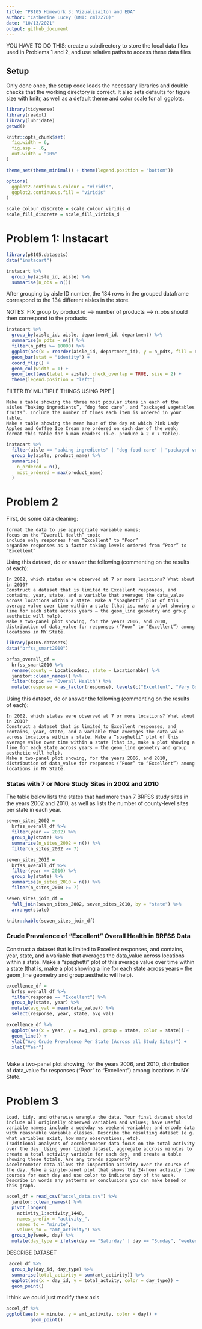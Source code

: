 ```yaml
---
title: "P8105 Homework 3: Vizualizaiton and EDA"
author: "Catherine Lucey (UNI: cml2270)"
date: "10/13/2021"
output: github_document
---
```


YOU HAVE TO DO THIS: create a subdirectory to store the local data files used in Problems 1 and 2, and use relative paths to access these data files


## Setup
Only done once, the setup code loads the necessary libraries and double checks that the working directory is correct. It also sets defaults for figure size with knitr, as well as a default theme and color scale for all ggplots.

```r
library(tidyverse)
library(readxl)
library(lubridate)
getwd()

knitr::opts_chunk$set(
  fig.width = 6,
  fig.asp = .6,
  out.width = "90%"
)

theme_set(theme_minimal() + theme(legend.position = "bottom"))

options(
  ggplot2.continuous.colour = "viridis",
  ggplot2.continuous.fill = "viridis"
)

scale_colour_discrete = scale_colour_viridis_d
scale_fill_discrete = scale_fill_viridis_d
```
# Problem 1: Instacart

```r

library(p8105.datasets)
data("instacart")

instacart %>% 
  group_by(aisle_id, aisle) %>% 
  summarise(n_obs = n())
```

After grouping by aisle ID number, the 134 rows in the grouped dataframe correspond to the 134 different aisles in the store.

NOTES: FIX
group by product id ---> number of products --> n_obs should then correspond to the products

```r
instacart %>% 
  group_by(aisle_id, aisle, department_id, department) %>% 
  summarise(n_pdts = n()) %>% 
  filter(n_pdts >= 10000) %>% 
  ggplot(aes(x = reorder(aisle_id, department_id), y = n_pdts, fill = department)) +
  geom_bar(stat = "identity") +
  coord_flip() +
  geom_col(width = 1) +
  geom_text(aes(label = aisle), check_overlap = TRUE, size = 2) +
  theme(legend.position = "left")

```

FILTER BY MULTIPLE THINGS USING PIPE |

    Make a table showing the three most popular items in each of the aisles “baking ingredients”, “dog food care”, and “packaged vegetables fruits”. Include the number of times each item is ordered in your table.
    Make a table showing the mean hour of the day at which Pink Lady Apples and Coffee Ice Cream are ordered on each day of the week; format this table for human readers (i.e. produce a 2 x 7 table).



```r
instacart %>% 
  filter(aisle == "baking ingredients" | "dog food care" | "packaged vegetables fruits") %>% 
  group_by(aisle, product_name) %>% 
  summarise(
    n_ordered = n(),
    most_ordered = max(product_name)
  )
```


# Problem 2

First, do some data cleaning:

    format the data to use appropriate variable names;
    focus on the “Overall Health” topic
    include only responses from “Excellent” to “Poor”
    organize responses as a factor taking levels ordered from “Poor” to “Excellent”

Using this dataset, do or answer the following (commenting on the results of each):

    In 2002, which states were observed at 7 or more locations? What about in 2010?
    Construct a dataset that is limited to Excellent responses, and contains, year, state, and a variable that averages the data_value across locations within a state. Make a “spaghetti” plot of this average value over time within a state (that is, make a plot showing a line for each state across years – the geom_line geometry and group aesthetic will help).
    Make a two-panel plot showing, for the years 2006, and 2010, distribution of data_value for responses (“Poor” to “Excellent”) among locations in NY State.



```r

library(p8105.datasets)
data("brfss_smart2010")

brfss_overall_df =
  brfss_smart2010 %>% 
  rename(county = Locationdesc, state = Locationabbr) %>%
  janitor::clean_names() %>% 
  filter(topic == "Overall Health") %>% 
  mutate(response = as_factor(response), levels(c("Excellent", "Very Good", "Good", "Fair", "Poor")))

```

Using this dataset, do or answer the following (commenting on the results of each):

    In 2002, which states were observed at 7 or more locations? What about in 2010?
    Construct a dataset that is limited to Excellent responses, and contains, year, state, and a variable that averages the data_value across locations within a state. Make a “spaghetti” plot of this average value over time within a state (that is, make a plot showing a line for each state across years – the geom_line geometry and group aesthetic will help).
    Make a two-panel plot showing, for the years 2006, and 2010, distribution of data_value for responses (“Poor” to “Excellent”) among locations in NY State.
    
### States with 7 or More Study Sites in 2002 and 2010

The table below lists the states that had more than 7 BRFSS study sites in the years 2002 and 2010, as well as lists the number of county-level sites per state in each year. 

```r

seven_sites_2002 = 
  brfss_overall_df %>% 
  filter(year == 2002) %>% 
  group_by(state) %>% 
  summarise(n_sites_2002 = n()) %>% 
  filter(n_sites_2002 >= 7)

seven_sites_2010 = 
  brfss_overall_df %>% 
  filter(year == 2010) %>% 
  group_by(state) %>% 
  summarise(n_sites_2010 = n()) %>% 
  filter(n_sites_2010 >= 7)

seven_sites_join_df =
  full_join(seven_sites_2002, seven_sites_2010, by = "state") %>% 
  arrange(state)

knitr::kable(seven_sites_join_df)

```


### Crude Prevalence of "Excellent" Overall Health in BRFSS Data
Construct a dataset that is limited to Excellent responses, and contains, year, state, and a variable that averages the data_value across locations within a state. Make a “spaghetti” plot of this average value over time within a state (that is, make a plot showing a line for each state across years – the geom_line geometry and group aesthetic will help).

```r

excellence_df = 
  brfss_overall_df %>%  
  filter(response == "Excellent") %>% 
  group_by(state, year) %>% 
  mutate(avg_val = mean(data_value)) %>% 
  select(response, year, state, avg_val)

excellence_df %>% 
  ggplot(aes(x = year, y = avg_val, group = state, color = state)) + 
  geom_line() +
  ylab("Avg Crude Prevalence Per State (Across all Study Sites)") +
  xlab("Year")
  
```

 Make a two-panel plot showing, for the years 2006, and 2010, distribution of data_value for responses (“Poor” to “Excellent”) among locations in NY State.


# Problem 3


    Load, tidy, and otherwise wrangle the data. Your final dataset should include all originally observed variables and values; have useful variable names; include a weekday vs weekend variable; and encode data with reasonable variable classes. Describe the resulting dataset (e.g. what variables exist, how many observations, etc).
    Traditional analyses of accelerometer data focus on the total activity over the day. Using your tidied dataset, aggregate accross minutes to create a total activity variable for each day, and create a table showing these totals. Are any trends apparent?
    Accelerometer data allows the inspection activity over the course of the day. Make a single-panel plot that shows the 24-hour activity time courses for each day and use color to indicate day of the week. Describe in words any patterns or conclusions you can make based on this graph.



```r

accel_df = read_csv("accel_data.csv") %>% 
  janitor::clean_names() %>% 
  pivot_longer(
    activity_1:activity_1440,
    names_prefix = "activity_",
    names_to = "minute", 
    values_to = "amt_activity") %>%
  group_by(week, day) %>% 
  mutate(day_type = ifelse(day == "Saturday" | day == "Sunday", "weekend", "weekday"))


```


DESCRIBE DATASET

```r
 accel_df %>% 
  group_by(day_id, day_type) %>% 
  summarise(total_activity = sum(amt_activity)) %>% 
  ggplot(aes(x = day_id, y = total_actvity, color = day_type)) +
  geom_point()

```


i think we could just modify the x axis
```r

accel_df %>% 
ggplot(aes(x = minute, y = amt_activity, color = day)) +
         geom_point() 

```


